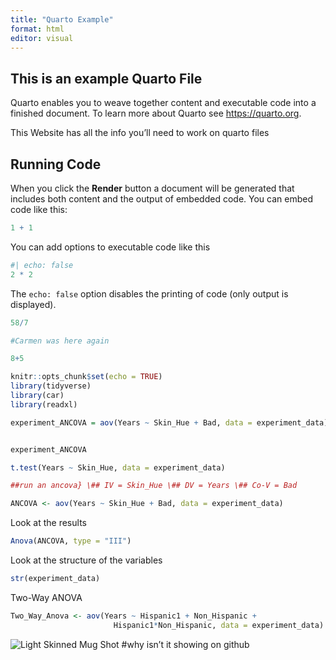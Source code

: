 ```yaml
---
title: "Quarto Example"
format: html
editor: visual
---
```


## This is an example Quarto File

Quarto enables you to weave together content and executable code into a finished document. To learn more about Quarto see <https://quarto.org>.

This Website has all the info you'll need to work on quarto files

## Running Code

When you click the **Render** button a document will be generated that includes both content and the output of embedded code. You can embed code like this:

```r
1 + 1
```

You can add options to executable code like this

```r
#| echo: false
2 * 2
```

The `echo: false` option disables the printing of code (only output is displayed).

```r
58/7
```

```r
#Carmen was here again
```

```r
8+5
```

```r

knitr::opts_chunk$set(echo = TRUE)
library(tidyverse)
library(car)
library(readxl)
```

```r
experiment_ANCOVA = aov(Years ~ Skin_Hue + Bad, data = experiment_data)
```

```experiment_ANCOVA

```

```r
experiment_ANCOVA

```

```r
t.test(Years ~ Skin_Hue, data = experiment_data)

```



```r
##run an ancova} \## IV = Skin_Hue \## DV = Years \## Co-V = Bad

ANCOVA <- aov(Years ~ Skin_Hue + Bad, data = experiment_data)
```

Look at the results

```r
Anova(ANCOVA, type = "III")
```

Look at the structure of the variables
```r
str(experiment_data)
```         


Two-Way ANOVA
```r
Two_Way_Anova <- aov(Years ~ Hispanic1 + Non_Hispanic +
                       Hispanic1*Non_Hispanic, data = experiment_data)

```

![Light Skinned Mug Shot](/Users/jamesvanslyke/Documents/Psych_495_SP23/001-1 Small.jpeg)
#why isn't it showing on github

